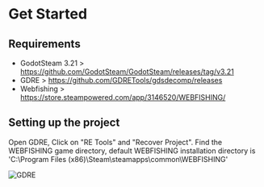 
# Get Started
## Requirements
- GodotSteam 3.21 > https://github.com/GodotSteam/GodotSteam/releases/tag/v3.21
- GDRE > https://github.com/GDRETools/gdsdecomp/releases
- Webfishing > https://store.steampowered.com/app/3146520/WEBFISHING/

## Setting up the project

Open GDRE, Click on "RE Tools" and "Recover Project".
Find the WEBFISHING game directory, default WEBFISHING installation directory is 'C:\Program Files (x86)\Steam\steamapps\common\WEBFISHING'

<Image src="/images/GDRE_01.png" alt="GDRE" width={400} height={415} />

